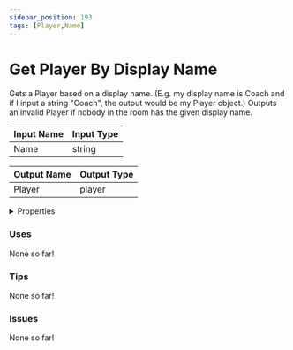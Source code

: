 ```yaml
---
sidebar_position: 193
tags: [Player,Name]
---
```


# Get Player By Display Name

Gets a Player based on a display name. (E.g. my display name is Coach and if I input a string "Coach", the output would be my Player object.) Outputs an invalid Player if nobody in the room has the given display name.




<EsbSvg />

| Input Name | Input Type |
|-----------|-----------|
| Name | string |

| Output Name | Output Type |
|-----------|-----------|
| Player | player |


<details>
  <summary>Properties</summary>
  <div>
    <div>
    <table>
      <thead>
        <tr>
          <th>Is beta required?</th>
          <th>❌</th>
        </tr>
        <tr>
          <th>Is this chip a trolling risk?</th>
          <th>❌</th>
        </tr>
        <tr>
          <th>Chip UUID</th>
          <th>637e07e4-9b93-44b6-bba3-68966080d064</th>
        </tr>
      </thead>
    </table>
    </div>
  </div>
</details>

### Uses

None so far!

### Tips

None so far!

### Issues

None so far!